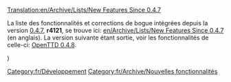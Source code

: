 [[Translation:en/Archive/Lists/New Features Since 0.4.7]]


La liste des fonctionnalités et corrections de bogue intégrées depuis la version [[fr/Archive/OpenTTD/OpenTTD 0.4.7|0.4.7]], '''r4121''', se trouve ici: [[en/Archive/Lists/New Features Since 0.4.7]] (en anglais).
La version suivante étant sortie, voir les fonctionnalités de celle-ci: [[fr/Archive/OpenTTD/OpenTTD 0.4.8|OpenTTD 0.4.8]].

[[Category:fr/Développement]][[Category:fr/Archive/Nouvelles fonctionnalités]])